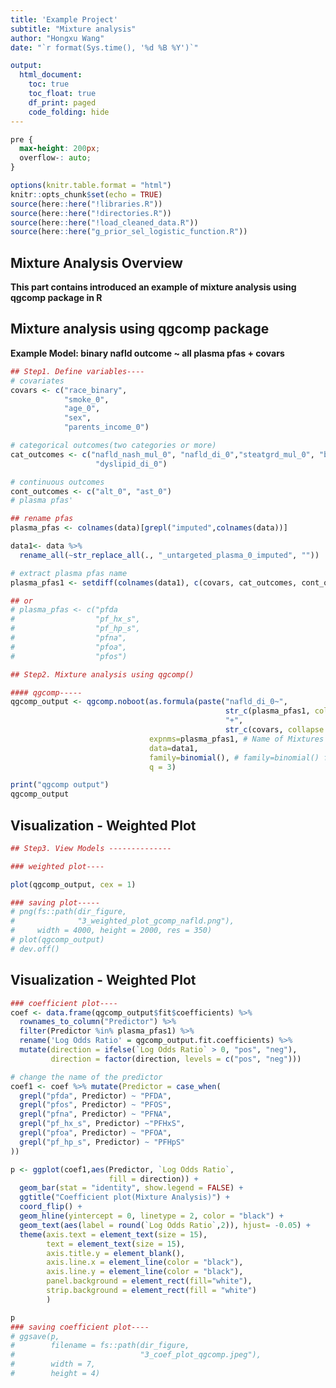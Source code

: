 ```yaml
---
title: 'Example Project'
subtitle: "Mixture analysis"
author: "Hongxu Wang"
date: "`r format(Sys.time(), '%d %B %Y')`"

output:
  html_document:
    toc: true
    toc_float: true
    df_print: paged
    code_folding: hide
---
```


```css
pre {
  max-height: 200px;
  overflow-: auto;
}

```


```r
options(knitr.table.format = "html")
knitr::opts_chunk$set(echo = TRUE)
source(here::here("!libraries.R"))
source(here::here("!directories.R"))
source(here::here("!load_cleaned_data.R"))
source(here::here("g_prior_sel_logistic_function.R"))
```

## Mixture Analysis Overview
**This part contains introduced an example of mixture analysis using qgcomp package in R**

## Mixture analysis using qgcomp package
**Example Model: binary nafld outcome ~ all plasma pfas + covars**
```r
## Step1. Define variables----
# covariates
covars <- c("race_binary", 
            "smoke_0", 
            "age_0", 
            "sex", 
            "parents_income_0")

# categorical outcomes(two categories or more)
cat_outcomes <- c("nafld_nash_mul_0", "nafld_di_0","steatgrd_mul_0", "bhepa_0",
                   "dyslipid_di_0")

# continuous outcomes
cont_outcomes <- c("alt_0", "ast_0")
# plasma pfas'

## rename pfas
plasma_pfas <- colnames(data)[grepl("imputed",colnames(data))]

data1<- data %>% 
  rename_all(~str_replace_all(., "_untargeted_plasma_0_imputed", ""))

# extract plasma pfas name
plasma_pfas1 <- setdiff(colnames(data1), c(covars, cat_outcomes, cont_outcomes , "key"))

## or
# plasma_pfas <- c("pfda
#                  "pf_hx_s",
#                  "pf_hp_s",
#                  "pfna",
#                  "pfoa",
#                  "pfos")

## Step2. Mixture analysis using qgcomp()

#### qgcomp-----
qgcomp_output <- qgcomp.noboot(as.formula(paste("nafld_di_0~",
                                                str_c(plasma_pfas1, collapse = "+") ,
                                                "+",
                                                str_c(covars, collapse = "+"))), # Covariates - same as MLR model
                               expnms=plasma_pfas1, # Name of Mixtures
                               data=data1,
                               family=binomial(), # family=binomial() for logistic
                               q = 3)

print("qgcomp output")
qgcomp_output 
```

## Visualization - Weighted Plot
```r
## Step3. View Models --------------

### weighted plot----

plot(qgcomp_output, cex = 1)

### saving plot-----
# png(fs::path(dir_figure,
#              "3_weighted_plot_gcomp_nafld.png"),
#     width = 4000, height = 2000, res = 350)
# plot(qgcomp_output)
# dev.off()

```

## Visualization - Weighted Plot
```r

### coefficient plot----
coef <- data.frame(qgcomp_output$fit$coefficients) %>% 
  rownames_to_column("Predictor") %>%
  filter(Predictor %in% plasma_pfas1) %>%
  rename('Log Odds Ratio' = qgcomp_output.fit.coefficients) %>%
  mutate(direction = ifelse(`Log Odds Ratio` > 0, "pos", "neg"),
         direction = factor(direction, levels = c("pos", "neg")))

# change the name of the predictor
coef1 <- coef %>% mutate(Predictor = case_when(
  grepl("pfda", Predictor) ~ "PFDA",
  grepl("pfos", Predictor) ~ "PFOS",
  grepl("pfna", Predictor) ~ "PFNA",
  grepl("pf_hx_s", Predictor) ~"PFHxS",
  grepl("pfoa", Predictor) ~ "PFOA",
  grepl("pf_hp_s", Predictor) ~ "PFHpS"
))

p <- ggplot(coef1,aes(Predictor, `Log Odds Ratio`,
                      fill = direction)) + 
  geom_bar(stat = "identity", show.legend = FALSE) + 
  ggtitle("Coefficient plot(Mixture Analysis)") +
  coord_flip() +
  geom_hline(yintercept = 0, linetype = 2, color = "black") +
  geom_text(aes(label = round(`Log Odds Ratio`,2)), hjust= -0.05) +
  theme(axis.text = element_text(size = 15),
        text = element_text(size = 15),
        axis.title.y = element_blank(),
        axis.line.x = element_line(color = "black"),
        axis.line.y = element_line(color = "black"),
        panel.background = element_rect(fill="white"),
        strip.background = element_rect(fill = "white")
        )

p
### saving coefficient plot----
# ggsave(p, 
#        filename = fs::path(dir_figure,
#                            "3_coef_plot_qgcomp.jpeg"),
#        width = 7,
#        height = 4)
```
